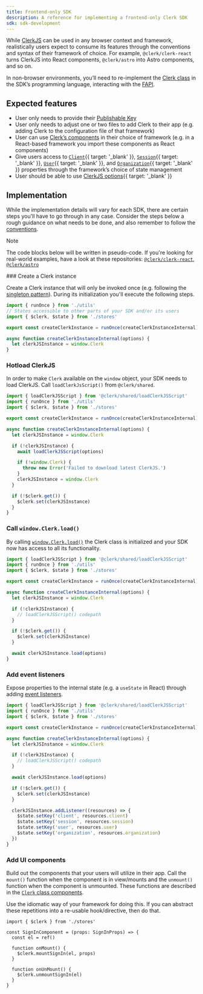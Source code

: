 ```yaml
---
title: Frontend-only SDK
description: A reference for implementing a frontend-only Clerk SDK
sdk: sdk-development
---
```


While [ClerkJS](/docs/references/javascript/overview) can be used in any browser context and framework, realistically users expect to consume its features through the conventions and syntax of their framework of choice. For example, `@clerk/clerk-react` turns ClerkJS into React components, `@clerk/astro` into Astro components, and so on.

In non-browser environments, you’ll need to re-implement the [Clerk class](/docs/references/javascript/clerk) in the SDK’s programming language, interacting with the [FAPI](/docs/guides/development/sdk-development/terminology).

## Expected features

- User only needs to provide their [Publishable Key](/docs/guides/development/sdk-development/terminology)
- User only needs to adjust one or two files to add Clerk to their app (e.g. adding Clerk to the configuration file of that framework)
- User can use [Clerk’s components](/docs/components/overview) in their choice of framework (e.g. in a React-based framework you import these components as React components)
- Give users access to [`Client`](/docs/references/javascript/client){{ target: '_blank' }}, [`Session`](/docs/references/javascript/session){{ target: '_blank' }}, [`User`](/docs/references/javascript/user){{ target: '_blank' }}, and [`Organization`](/docs/references/javascript/organization){{ target: '_blank' }} properties through the framework’s choice of state management
- User should be able to use [ClerkJS options](/docs/references/javascript/clerk#clerk-options){{ target: '_blank' }}

## Implementation

While the implementation details will vary for each SDK, there are certain steps you'll have to go through in any case. Consider the steps below a rough guidance on what needs to be done, and also remember to follow the [conventions](/docs/guides/development/sdk-development/conventions).

> [!NOTE]
> The code blocks below will be written in pseudo-code. If you're looking for real-world examples, have a look at these repositories: [`@clerk/clerk-react`](https://github.com/clerk/javascript/tree/main/packages/react), [`@clerk/astro`](https://github.com/clerk/javascript/tree/main/packages/astro)

<Steps>
  ### Create a Clerk instance

  Create a Clerk instance that will only be invoked once (e.g. following the [singleton pattern](https://www.patterns.dev/vanilla/singleton-pattern/)). During its initialization you'll execute the following steps.

  ```ts {{ mark: [5], filename: 'create-clerk-instance.ts' }}
  import { runOnce } from './utils'
  // States accessible to other parts of your SDK and/or its users
  import { $clerk, $state } from './stores'

  export const createClerkInstance = runOnce(createClerkInstanceInternal)

  async function createClerkInstanceInternal(options) {
    let clerkJSInstance = window.Clerk
  }
  ```

  ### Hotload ClerkJS

  In order to make `Clerk` available on the `window` object, your SDK needs to load ClerkJS. Call `loadClerkJsScript()` from `@clerk/shared`.

  ```ts {{ mark: [1, [10, 17]], filename: 'create-clerk-instance.ts' }}
  import { loadClerkJSScript } from '@clerk/shared/loadClerkJSScript'
  import { runOnce } from './utils'
  import { $clerk, $state } from './stores'

  export const createClerkInstance = runOnce(createClerkInstanceInternal)

  async function createClerkInstanceInternal(options) {
    let clerkJSInstance = window.Clerk

    if (!clerkJSInstance) {
      await loadClerkJSScript(options)

      if (!window.Clerk) {
        throw new Error('Failed to download latest ClerkJS.')
      }
      clerkJSInstance = window.Clerk
    }

    if (!$clerk.get()) {
      $clerk.set(clerkJSInstance)
    }
  }
  ```

  ### Call `window.Clerk.load()`

  By calling [`window.Clerk.load()`](/docs/references/javascript/clerk#load) the Clerk class is initialized and your SDK now has access to all its functionality.

  ```ts {{ mark: [18], filename: 'create-clerk-instance.ts' }}
  import { loadClerkJSScript } from '@clerk/shared/loadClerkJSScript'
  import { runOnce } from './utils'
  import { $clerk, $state } from './stores'

  export const createClerkInstance = runOnce(createClerkInstanceInternal)

  async function createClerkInstanceInternal(options) {
    let clerkJSInstance = window.Clerk

    if (!clerkJSInstance) {
      // loadClerkJSScript() codepath
    }

    if (!$clerk.get()) {
      $clerk.set(clerkJSInstance)
    }

    await clerkJSInstance.load(options)
  }
  ```

  ### Add event listeners

  Expose properties to the internal state (e.g. a `useState` in React) through adding [event listeners](/docs/references/javascript/clerk#add-listener).

  ```ts {{ mark: [[20, 27]], filename: 'create-clerk-instance.ts' }}
  import { loadClerkJSScript } from '@clerk/shared/loadClerkJSScript'
  import { runOnce } from './utils'
  import { $clerk, $state } from './stores'

  export const createClerkInstance = runOnce(createClerkInstanceInternal)

  async function createClerkInstanceInternal(options) {
    let clerkJSInstance = window.Clerk

    if (!clerkJSInstance) {
      // loadClerkJSScript() codepath
    }

    await clerkJSInstance.load(options)

    if (!$clerk.get()) {
      $clerk.set(clerkJSInstance)
    }

    clerkJSInstance.addListener((resources) => {
      $state.setKey('client', resources.client)
      $state.setKey('session', resources.session)
      $state.setKey('user', resources.user)
      $state.setKey('organization', resources.organization)
    })
  }
  ```

  ### Add UI components

  Build out the components that your users will utilize in their app. Call the `mount()` function when the component is in view/mounts and the `unmount()` function when the component is unmounted. These functions are described in the [`Clerk` class components](/docs/references/javascript/clerk#components).

  Use the idiomatic way of your framework for doing this. If you can abstract these repetitions into a re-usable hook/directive, then do that.

  ```tsx {{ filename: 'SignIn.tsx' }}
  import { $clerk } from './stores'

  const SignInComponent = (props: SignInProps) => {
    const el = ref()

    function onMount() {
      $clerk.mountSignIn(el, props)
    }

    function onUnMount() {
      $clerk.unmountSignIn(el)
    }
  }
  ```
</Steps>
